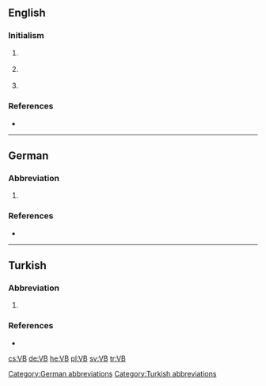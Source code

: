 ==English==

===Initialism===
{{rfc-header|Initialism}}
{{head|en|initialism}}

# {{context|Australia}} {{initialism of|[[w:Victoria Bitter|Victoria Bitter]]|dot=}} {{gloss|an Australian brand of beer}}
# {{context|chemistry}} {{initialism of|[[w:Valence bond theory|Valence Bond]] [[theory]]}}
# {{context|software}} {{initialism of|[[Visual Basic]]|dot=}} {{gloss|a programming language}}

===References===
* {{pedia}}

----

==German==

===Abbreviation===
{{rfc-header|Abbreviation}}
{{head|de|abbreviation}}

# {{abbreviation of|[[Vereinbarung]] or [[Verhandlungsbasis]]|lang=de}}

===References===
* {{pedia|lang=de}}

[[Category:German abbreviations]]

----

==Turkish==

===Abbreviation===
{{rfc-header|Abbreviation}}
{{head|tr|abbreviation}}

# {{abbreviation of|[[vakıf|Vakıflar]] [[banka|Bankası]]|lang=de}}

===References===
* {{pedia|lang=tr}}

[[Category:Turkish abbreviations]]

[[cs:VB]]
[[de:VB]]
[[he:VB]]
[[pl:VB]]
[[sv:VB]]
[[tr:VB]]